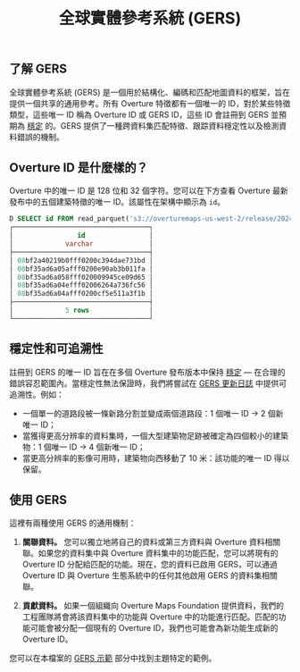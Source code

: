 ﻿---
title: 全球實體參考系統 (GERS)
slug: /gers
---

## 了解 GERS

全球實體參考系統 (GERS) 是一個用於結構化、編碼和匹配地圖資料的框架，旨在提供一個共享的通用參考。所有 Overture 特徵都有一個唯一的 ID，對於某些特徵類型，這些唯一 ID 稱為 Overture ID 或 GERS ID，這些 ID 會註冊到 GERS 並預期為 [穩定](stability) 的。GERS 提供了一種跨資料集匹配特徵、跟踪資料穩定性以及檢測資料錯誤的機制。

## Overture ID 是什麼樣的？

Overture 中的唯一 ID 是 128 位和 32 個字符。您可以在下方查看 Overture 最新發布中的五個建築特徵的唯一 ID。該屬性在架構中顯示為 `id`。

```sql
D SELECT id FROM read_parquet('s3://overturemaps-us-west-2/release/2024-07-22.0/theme=buildings/type=building/*', filename=true, hive_partitioning=1) limit 5;
┌──────────────────────────────────┐
│                id                │
│             varchar              │
├──────────────────────────────────┤
│ 08bf2a40219b0fff0200c394dae731bd │
│ 08bf35ad6a05afff0200e90ab3b011fa │
│ 08bf35ad6a058fff020009945ce09d65 │
│ 08bf35ad6a04efff02006264a736fc56 │
│ 08bf35ad6a04afff0200cf5e511a3f1b │
├──────────────────────────────────┤
│             5 rows               │
└──────────────────────────────────┘
```

## 穩定性和可追溯性

註冊到 GERS 的唯一 ID 旨在在多個 Overture 發布版本中保持 [穩定](stability) &mdash; 在合理的錯誤容忍範圍內。當穩定性無法保證時，我們將嘗試在 [GERS 更新日誌](changelog) 中提供可追溯性。例如：

- 一個單一的道路段被一條新路分割並變成兩個道路段：1 個唯一 ID → 2 個新唯一 ID；
- 當獲得更高分辨率的資料集時，一個大型建築物足跡被確定為四個較小的建築物：1 個唯一 ID → 4 個新唯一 ID；
- 當更高分辨率的影像可用時，建築物向西移動了 10 米：該功能的唯一 ID 得以保留。

## 使用 GERS

這裡有兩種使用 GERS 的通用機制：

1. **關聯資料。** 您可以獨立地將自己的資料或第三方資料與 Overture 資料相關聯。如果您的資料集中與 Overture 資料集中的功能匹配，您可以將現有的 Overture ID 分配給匹配的功能。現在，您的資料已啟用 GERS，可以通過 Overture ID 與 Overture 生態系統中的任何其他啟用 GERS 的資料集相關聯。
   
2. **貢獻資料。** 如果一個組織向 Overture Maps Foundation 提供資料，我們的工程團隊將會將該資料集中的功能與 Overture 中的功能進行匹配。匹配的功能可能會被分配一個現有的 Overture ID，我們也可能會為新功能生成新的 Overture ID。

您可以在本檔案的 [GERS 示範](gers-demonstrations) 部分中找到主題特定的範例。

